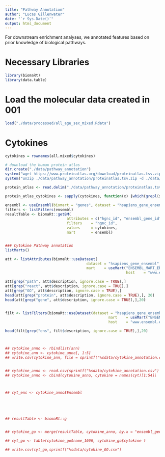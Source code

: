 ```yaml
---
title: "Pathway Annotation"
author: "Lucas Gillenwater"
date: "`r Sys.Date()`"
output: html_document
---
```

For downstream enrichment analyses, we annotated features based on prior knowledge of biological pathways. 

# Necessary Libraries
```r
library(biomaRt)
library(data.table)
```
# Load the molecular data created in 001

```r
load("./data/processed/all_age_sex_mixed.Rdata")

```

# Cytokines

```r
cytokines = rownames(all.mixed$cytokines)

# download the human protein atlas
dir.create("./data/pathway_annotation")
system("wget https://www.proteinatlas.org/download/proteinatlas.tsv.zip  -P ./data/pathway_annotation")
system("unzip ./data/pathway_annotation/proteinatlas.tsv.zip -d ./data/pathway_annotation")

protein_atlas <- read.delim("./data/pathway_annotation/proteinatlas.tsv")

protein_atlas_cytokines <- sapply(cytokines, function(x) {which(grepl(x, protein_atlas$Gene) | grepl(x, protein_atlas$Gene.synonym))})

ensembl <- useEnsembl(biomart = "genes", dataset = "hsapiens_gene_ensembl")
filters <- listFilters(ensembl)
resultTable <- biomaRt::getBM(
                            attributes = c("hgnc_id", "ensembl_gene_id", "name_1006", "go_linkage_type", "namespace_1003"),       
                            filters    = "hgnc_id",       
                            values     = cytokines,         
                            mart       = ensembl) 



```


```r
### Cytokine Pathway annotation
listMarts()

att <- listAttributes(biomaRt::useDataset(
                                     dataset = "hsapiens_gene_ensembl",         
                                     mart    = useMart("ENSEMBL_MART_ENSEMBL",      
                                                       host    = "www.ensembl.org")))

att[grep("path", att$description, ignore.case = TRUE),]
att[grep("react", att$description, ignore.case = TRUE),]
att[grep("GO", att$description, ignore.case = TRUE),]
head(att[grep("protein", att$description, ignore.case = TRUE),], 20)
head(att[grep("gene", att$description, ignore.case = TRUE),],20)


filt <- listFilters(biomaRt::useDataset(dataset = "hsapiens_gene_ensembl",       
                                               mart    = useMart("ENSEMBL_MART_ENSEMBL",        
                                               host    = "www.ensembl.org")))

head(filt[grep("ens", filt$description, ignore.case = TRUE),],20)



## cytokine_anno <- rbindlist(ann)
## cytokine_ann <- cytokine_anno[, 1:5]
## write.csv(cytokine_ann, file = sprintf("%sdata/cytokine_annotation.csv", row.names = FALSE)


## cytokine_anno <- read.csv(sprintf("%sdata/cytokine_annotation.csv")
## cytokine_anno <- cbind(cytokine_anno, cytokine = names(cyt)[1:54])



## cyt_ens <- cytokine_anno$Ensembl





## resultTable <- biomaRt::g


## cytokine_go <- merge(resultTable, cytokine_anno, by.x = "ensembl_gene_id", by.y = "Ensembl", all.x = TRUE)

## cyt_go <- table(cytokine_go$name_1006, cytokine_go$cytokine )

## write.csv(cyt_go,sprintf("%sdata/cytokine_GO.csv")

```
